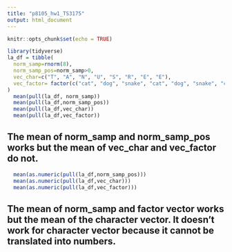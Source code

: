 ```yaml
---
title: "p8105_hw1_TS3175"
output: html_document
---
```


```r
knitr::opts_chunk$set(echo = TRUE)
```

```r
library(tidyverse)
la_df = tibble(
  norm_samp=rnorm(8),
  norm_samp_pos=norm_samp>0,
  vec_char=c("T", "A", "N", "U", "S", "R", "E", "E"),
  vec_factor= factor(c("cat", "dog", "snake", "cat", "dog", "snake", "cat", "dog")),
)
  mean(pull(la_df, norm_samp))
  mean(pull(la_df,norm_samp_pos))
  mean(pull(la_df,vec_char))
  mean(pull(la_df,vec_factor))
```
## The mean of norm_samp and norm_samp_pos works but the mean of vec_char and vec_factor do not.

```r
  mean(as.numeric(pull(la_df,norm_samp_pos)))
  mean(as.numeric(pull(la_df,vec_char)))
  mean(as.numeric(pull(la_df,vec_factor)))
```
## The mean of norm_samp and factor vector works but the mean of the character vector. It doesn't work for character vector because it cannot be translated into numbers.


